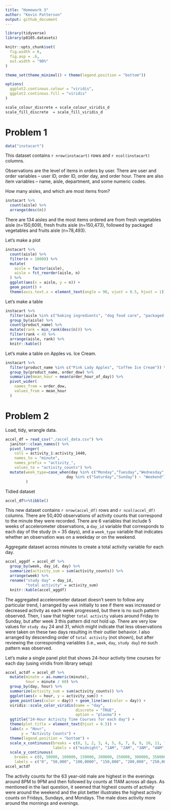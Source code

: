 ```yaml
---
title: "Homework 3"
author: "Kevin Patterson"
output: github_document
---
```


```r
library(tidyverse)
library(p8105.datasets)

knitr::opts_chunk$set(
  fig.width = 6,
  fig.asp = .6,
  out.width = "90%"
)

theme_set(theme_minimal() + theme(legend.position = "bottom"))

options(
  ggplot2.continous.colour = "viridis",
  ggplot2.continous.fill = "viridis"
)

scale_colour_discrete = scale_colour_viridis_d
scale_fill_discrete  = scale_fill_viridis_d
```

# Problem 1
```r
data("instacart")
```

This dataset contains `r nrow(instacart)` rows and `r ncol(instacart)` columns.

Observations are the level of items in orders by user. There are user and order variables -- user ID, order ID, order day, and order hour. There are also item variables -- name, aisle, department, and some numeric codes.

How many aisles, and which are most items from?
```r
instacart %>%
  count(aisle) %>%
  arrange(desc(n))
```
There are 134 aisles and the most items ordered are from fresh vegetables aisle (n=150,609), fresh fruits aisle (n=150,473), followed by packaged vegetables and fruits aisle (n=78,493).

Let's make a plot
```r
instacart %>%
  count(aisle) %>%
  filter(n > 10000) %>%
  mutate(
    aisle = factor(aisle),
    aisle = fct_reorder(aisle, n)
  ) %>%
  ggplot(aes(x = aisle, y = n)) +
  geom_point() +
  theme(axis.text.x = element_text(angle = 90, vjust = 0.5, hjust = 1))
```
Let's make a table
```r
instacart %>%
  filter(aisle %in% c("baking ingredients", "dog food care", "packaged vegetables fruits")) %>%
  group_by(aisle) %>%
  count(product_name) %>%
  mutate(rank = min_rank(desc(n))) %>%
  filter(rank < 4) %>%
  arrange(aisle, rank) %>%
  knitr::kable()
```
Let's make a table on Apples vs. Ice Cream.
```r
instacart %>%
  filter(product_name %in% c("Pink Lady Apples", "Coffee Ice Cream")) %>%
  group_by(product_name, order_dow) %>%
  summarize(mean_hour = mean(order_hour_of_day)) %>% 
  pivot_wider(
    names_from = order_dow,
    values_from = mean_hour
  )
```

# Problem 2
Load, tidy, wrangle data.
```r
accel_df = read_csv("./accel_data.csv") %>%
  janitor::clean_names() %>%
  pivot_longer(
    cols = activity_1:activity_1440,
    names_to = "minute",
    names_prefix = "activity_",
    values_to = "activity_counts") %>%
  mutate(week_type=case_when(day %in% c("Monday","Tuesday","Wednesday","Thursday","Friday") ~ "Weekday",
                           day %in% c("Saturday","Sunday") ~ "Weekend")
         )
```
Tidied dataset
```r
accel_df%>%tibble()
```
This new dataset contains `r nrow(accel_df)` rows and `r ncol(accel_df)` columns. There are 50,400 observations of activity counts that correspond to the minute they were recorded. There are 6 variables that include 5 weeks of accelerometer observations, a `day_id` variable that corresponds to each day of the study (n = 35 days), and a `week_type` variable that indicates whether an observation was on a weekday or on the weekend.

Aggregate dataset across minutes to create a total activity variable for each day.
```r
accel_aggdf = accel_df %>%
  group_by(week, day_id, day) %>%
  summarize(activity_sum = sum(activity_counts)) %>%
  arrange(week) %>%
  rename("study day" = day_id,
         "total activity" = activity_sum)
  knitr::kable(accel_aggdf)
```

The aggregated accelerometer dataset doesn't seem to follow any particular trend, I arranged by `week` initially to see if there was increased or decreased activity as each week progressed, but there is no such pattern observed. Then, I saw that higher `total activity` values around Friday to Sunday, but after week 3 this pattern did not hold up. There are very low values for `study day` 24 and 31, which might indicate that less observations were taken on these two days resulting in their outlier behavior. I also arranged by descending order of `total activity` (not shown), but after reviewing the corresponding variables (i.e., `week`, `day`, `study day`) no such pattern was observed. 

Let's make a single panel plot that shows 24-hour activity time courses for each day (using viridis from library setup)
```r
accel_actdf = accel_df %>%
  mutate(minute = as.numeric(minute),
         hour = minute / 60) %>%
  group_by(day, hour) %>%
  summarize(activity_sum = sum(activity_counts)) %>%
  ggplot(aes(x = hour, y = activity_sum)) +
  geom_point(aes(color = day)) + geom_line(aes(color = day)) +
  viridis::scale_color_viridis(name = "day",
                               discrete = "TRUE",
                               option = "plasma") +
  ggtitle("24-Hour Activity Time Courses for each day") +
  theme(plot.title = element_text(hjust = 0.5)) +
  labs(x = "Hour",
       y = "Activity Counts") +
  theme(legend.position = "bottom") +
  scale_x_continuous(breaks = c(0, 1, 2, 3, 4, 5, 6, 7, 8, 9, 10, 11, 12, 13, 14, 15, 16, 17, 18, 19, 20, 21, 22, 23, 24), 
                     labels = c("midnight", "1AM", "2AM", "3AM", "4AM", "5AM", "6AM", "7AM", "8AM", "9AM", "10AM", "11AM", "noon", "1PM", "2PM", "3PM", "4PM", "5PM", "6PM", "7PM", "8PM", "9PM", "10PM", "11PM", "midnight")) +
  scale_y_continuous(
    breaks = c(0, 50000, 100000, 150000, 200000, 250000, 300000, 350000),
    labels = c("0", "50,000", "100,0000", "150,000", "200,000", "250,000", "300,000", "350,000"))
accel_actdf
```
The activity counts for the 63 year-old male are highest in the evenings around 8PM to 9PM and then followed by counts at 11AM across all days. As mentioned in the last question, it seemed that highest counts of activity were around the weekend and the plot better illustrates the highest activity counts on Fridays, Sundays, and Mondays. The male does activity more around the mornings and evenings.


